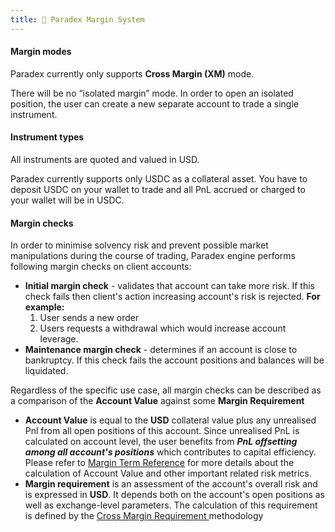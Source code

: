 ```yaml
---
title: 👾 Paradex Margin System
---
```

#### Margin modes

Paradex currently only supports **Cross Margin (XM)** mode.

There will be no “isolated margin” mode. In order to open an isolated position, the user can create a new separate account to trade a single instrument.

#### Instrument types

All instruments are quoted and valued in USD.

Paradex currently supports only USDC as a collateral asset. You have to deposit USDC on your wallet to trade and all PnL accrued or charged to your wallet will be in USDC.

#### Margin checks

In order to minimise solvency risk and prevent possible market manipulations during the course of trading, Paradex engine performs following margin checks on client accounts:

* **Initial margin check** - validates that account can take more risk. If this check fails then client's action increasing account's risk is rejected. **For example:**
  1. User sends a new order
  2. Users requests a withdrawal which would increase account leverage.
* **Maintenance margin check** - determines if an account is close to bankruptcy. If this check fails the account positions and balances will be liquidated.

Regardless of the specific use case, all margin checks can be described as a comparison of the **Account Value** against some **Margin Requirement**

* **Account Value** is equal to the **USD** collateral value plus any unrealised Pnl from all open positions of this account. Since unrealised PnL is calculated on account level, the user benefits from _**PnL offsetting among all account's positions**_ which contributes to capital efficiency. Please refer to [Margin Term Reference](margin-term-reference) for more details about the calculation of Account Value and other important related risk metrics.
* **Margin requirement** is an assessment of the account's overall risk and is expressed in **USD**. It depends both on the account's open positions as well as exchange-level parameters. The calculation of this requirement is defined by the [Cross Margin Requirement ](cross-margin-requirement)methodology
